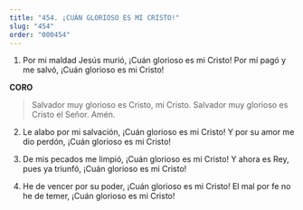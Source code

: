 ```yaml
---
title: "454. ¡CUÁN GLORIOSO ES MI CRISTO!"
slug: "454"
order: "000454"
---
```

1. Por mi maldad Jesús murió,
¡Cuán glorioso es mi Cristo! Por mí pagó y me salvó,
¡Cuán glorioso es mi Cristo!

**CORO**
> Salvador muy glorioso es Cristo, mi Cristo. Salvador muy glorioso es Cristo el Señor. Amén.

2. Le alabo por mi salvación,
¡Cuán glorioso es mi Cristo! Y por su amor me dio perdón,
¡Cuán glorioso es mi Cristo!

3. De mis pecados me limpió,
¡Cuán glorioso es mi Cristo!
Y ahora es Rey, pues ya triunfó,
¡Cuán glorioso es mi Cristo!

4. He de vencer por su poder,
¡Cuán glorioso es mi Cristo! El mal por fe no he de temer,
¡Cuán glorioso es mi Cristo!
